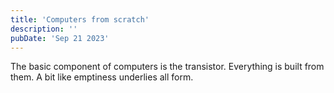 ```yaml
---
title: 'Computers from scratch'
description: ''
pubDate: 'Sep 21 2023'
---
```




The basic component of computers is the transistor. Everything is built from them. A bit like emptiness underlies all form.

<DemoTransistor client:load />

<DemoGates client:load />
